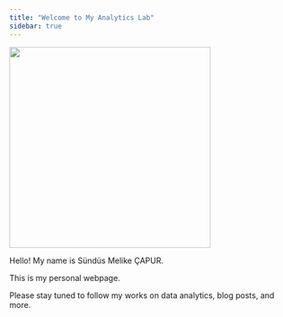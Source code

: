 ```yaml
---
title: "Welcome to My Analytics Lab"
sidebar: true 
---
```


![](images/kuromi-icegif-1.gif){fig-align="center" width="358"}

Hello! My name is Sündüs Melike ÇAPUR.

This is my personal webpage.

Please stay tuned to follow my works on data analytics, blog posts, and more.
